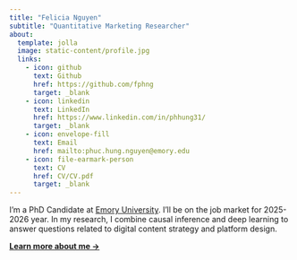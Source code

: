 ```yaml
---
title: "Felicia Nguyen"
subtitle: "Quantitative Marketing Researcher"
about:
  template: jolla
  image: static-content/profile.jpg
  links:
    - icon: github
      text: Github
      href: https://github.com/fphng
      target: _blank
    - icon: linkedin
      text: LinkedIn
      href: https://www.linkedin.com/in/phhung31/
      target: _blank
    - icon: envelope-fill
      text: Email
      href: mailto:phuc.hung.nguyen@emory.edu
    - icon: file-earmark-person
      text: CV
      href: CV/CV.pdf
      target: _blank
---
```


I'm a PhD Candidate at [Emory University](https://goizueta.emory.edu/). I'll be on the job market for 2025-2026 year. In my research, I combine causal inference and deep learning to answer questions related to digital content strategy and platform design.

[**Learn more about me &rarr;**](/about)
